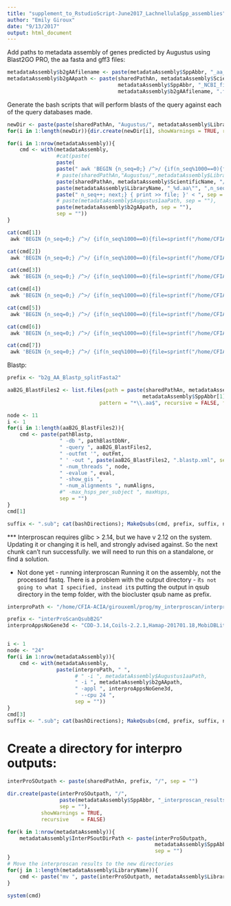 ```yaml
---
title: "supplement_to_RstudioScript-June2017_LachnellulaSpp_assemblies"
author: "Emily Giroux"
date: "9/13/2017"
output: html_document
---
```


Add paths to metadata assembly of genes predicted by Augustus using Blast2GO PRO, the aa fasta and
gff3 files:
```r
metadataAssembly$b2gAAfilename <- paste(metadataAssembly$SppAbbr, "_aa_blast2go", sep = "")
metadataAssembly$b2gAApath <- paste(sharedPathAn, metadataAssembly$ScientificName, "/", 
                                    metadataAssembly$SppAbbr, "_NCBI_files/", 
                                    metadataAssembly$b2gAAfilename, ".fasta", sep = "")
```



Generate the bash scripts that will perform blasts of the query against each of the query databases made.
```r
newDir <- paste(paste(sharedPathAn, "Augustus/", metadataAssembly$LibraryName, sep = ""))
for(i in 1:length(newDir)){dir.create(newDir[i], showWarnings = TRUE, recursive = FALSE)}

for(i in 1:nrow(metadataAssembly)){
    cmd <- with(metadataAssembly, 
                #cat(paste(
                paste(
                paste(" awk 'BEGIN {n_seq=0;} /^>/ {if(n_seq%1000==0){file=sprintf(\"", sep = ""),
                # paste(sharedPathAn,"Augustus/",metadataAssembly$LibraryName,"/", sep = ""),
                paste(sharedPathAn, metadataAssembly$ScientificName, "/", metadataAssembly$SppAbbr, "_NCBI_files/", sep = ""),
                paste(metadataAssembly$LibraryName, "_%d.aa\"", ",n_seq);} print >> file; ", sep = ""),
                paste(" n_seq++; next;} { print >> file; }' < ", sep = ""),
                # paste(metadataAssembly$Augustus1aaPath, sep = ""),
                paste(metadataAssembly$b2gAApath, sep = ""),
                sep = ""))
}

cat(cmd[1])
 awk 'BEGIN {n_seq=0;} /^>/ {if(n_seq%1000==0){file=sprintf("/home/CFIA-ACIA/girouxeml/PIRL_working_directory/Lachnellula_species_GenomeAn_IonTorrent_2017/Lachnellula_arida/Lari_NCBI_files/Lari_IonT_2017_1_%d.aa",n_seq);} print >> file;  n_seq++; next;} { print >> file; }' < /home/CFIA-ACIA/girouxeml/PIRL_working_directory/Lachnellula_species_GenomeAn_IonTorrent_2017/Lachnellula_arida/Lari_NCBI_files/Lari_aa_blast2go.fasta

cat(cmd[2])
 awk 'BEGIN {n_seq=0;} /^>/ {if(n_seq%1000==0){file=sprintf("/home/CFIA-ACIA/girouxeml/PIRL_working_directory/Lachnellula_species_GenomeAn_IonTorrent_2017/Lachnellula_cervina/Lcer_NCBI_files/Lcer_IonT_2017_1_%d.aa",n_seq);} print >> file;  n_seq++; next;} { print >> file; }' < /home/CFIA-ACIA/girouxeml/PIRL_working_directory/Lachnellula_species_GenomeAn_IonTorrent_2017/Lachnellula_cervina/Lcer_NCBI_files/Lcer_aa_blast2go.fasta

cat(cmd[3])
 awk 'BEGIN {n_seq=0;} /^>/ {if(n_seq%1000==0){file=sprintf("/home/CFIA-ACIA/girouxeml/PIRL_working_directory/Lachnellula_species_GenomeAn_IonTorrent_2017/Lachnellula_hyalina/Lhya_NCBI_files/Lhya_IonT_2017_1_%d.aa",n_seq);} print >> file;  n_seq++; next;} { print >> file; }' < /home/CFIA-ACIA/girouxeml/PIRL_working_directory/Lachnellula_species_GenomeAn_IonTorrent_2017/Lachnellula_hyalina/Lhya_NCBI_files/Lhya_aa_blast2go.fasta

cat(cmd[4])
 awk 'BEGIN {n_seq=0;} /^>/ {if(n_seq%1000==0){file=sprintf("/home/CFIA-ACIA/girouxeml/PIRL_working_directory/Lachnellula_species_GenomeAn_IonTorrent_2017/Lachnellula_occidentalis/Locc_NCBI_files/Locc_IonT_2017_1_%d.aa",n_seq);} print >> file;  n_seq++; next;} { print >> file; }' < /home/CFIA-ACIA/girouxeml/PIRL_working_directory/Lachnellula_species_GenomeAn_IonTorrent_2017/Lachnellula_occidentalis/Locc_NCBI_files/Locc_aa_blast2go.fasta

cat(cmd[5])
 awk 'BEGIN {n_seq=0;} /^>/ {if(n_seq%1000==0){file=sprintf("/home/CFIA-ACIA/girouxeml/PIRL_working_directory/Lachnellula_species_GenomeAn_IonTorrent_2017/Lachnellula_subtilissima/Lsub_NCBI_files/Lsub_IonT_2017_1_%d.aa",n_seq);} print >> file;  n_seq++; next;} { print >> file; }' < /home/CFIA-ACIA/girouxeml/PIRL_working_directory/Lachnellula_species_GenomeAn_IonTorrent_2017/Lachnellula_subtilissima/Lsub_NCBI_files/Lsub_aa_blast2go.fasta

cat(cmd[6])
 awk 'BEGIN {n_seq=0;} /^>/ {if(n_seq%1000==0){file=sprintf("/home/CFIA-ACIA/girouxeml/PIRL_working_directory/Lachnellula_species_GenomeAn_IonTorrent_2017/Lachnellula_suecica/Lsue_NCBI_files/Lsue_IonT_2017_1_%d.aa",n_seq);} print >> file;  n_seq++; next;} { print >> file; }' < /home/CFIA-ACIA/girouxeml/PIRL_working_directory/Lachnellula_species_GenomeAn_IonTorrent_2017/Lachnellula_suecica/Lsue_NCBI_files/Lsue_aa_blast2go.fasta

cat(cmd[7])
 awk 'BEGIN {n_seq=0;} /^>/ {if(n_seq%1000==0){file=sprintf("/home/CFIA-ACIA/girouxeml/PIRL_working_directory/Lachnellula_species_GenomeAn_IonTorrent_2017/Lachnellula_willkommii/Lawi_NCBI_files/Lawi_IonT_Debbie_1_%d.aa",n_seq);} print >> file;  n_seq++; next;} { print >> file; }' < /home/CFIA-ACIA/girouxeml/PIRL_working_directory/Lachnellula_species_GenomeAn_IonTorrent_2017/Lachnellula_willkommii/Lawi_NCBI_files/Lawi_aa_blast2go.fasta
```

Blastp:
```r

prefix <- "b2g_AA_Blastp_splitFasta2"

aaB2G_BlastFiles2 <- list.files(path = paste(sharedPathAn, metadataAssembly$ScientificName[1], "/", 
                                            metadataAssembly$SppAbbr[1], "_NCBI_files",sep = ""), 
                              pattern = "*\\.aa$", recursive = FALSE, full.names = TRUE)

node <- 11
i <- 1
for(i in 1:length(aaB2G_BlastFiles2)){
    cmd <- paste(pathBlastp,
                 " -db ", pathBlastDbNr,
                 " -query ", aaB2G_BlastFiles2,
                 " -outfmt '", outFmt,
                 " ' -out ", paste(aaB2G_BlastFiles2, ".blastp.xml", sep = ""),
                 " -num_threads ", node,
                 " -evalue ", eval,
                 " -show_gis ",
                 " -num_alignments ", numAligns,
                 #" -max_hsps_per_subject ", maxHsps,
                 sep = "")
}
cmd[1]

suffix <- ".sub"; cat(bashDirections); MakeQsubs(cmd, prefix, suffix, node)
```

*** Interproscan requires glibc > 2.14, but we have v 2.12 on the system.
Updating it or changing it is hell, and strongly advised against.
So the next chunk can't run successfully. 
we will need to run this on a standalone, or find a solution.

* Not done yet - running interproscan
Running it on the assembly, not the processed fastq.
There is a problem with the output directory - it`s not going to what I specified, instead it`s
putting the output in qsub directory in the temp folder, with the biocluster qsub name as prefix.
```r
interproPath <- "/home/CFIA-ACIA/girouxeml/prog/my_interproscan/interproscan-5.24-63.0/interproscan.sh"

prefix <- "interProScanQsubB2G"
interproAppsNoGene3d <- "CDD-3.14,Coils-2.2.1,Hamap-201701.18,MobiDBLite-1.0,PANTHER-11.1,Pfam-31.0,PIRSF-3.02,PRINTS-42.0,ProDom-2006.1,ProSitePatterns-20.132,ProSiteProfiles-20.132,SMART-7.1,SUPERFAMILY-1.75,TIGRFAM-15.0"


i <- 1
node <- "24"
for(i in 1:nrow(metadataAssembly)){
    cmd <- with(metadataAssembly,
                paste(interproPath, " ",
                      # " -i ", metadataAssembly$Augustus1aaPath,
                      " -i ", metadataAssembly$b2gAApath,
                      " -appl ", interproAppsNoGene3d, 
                      " --cpu 24 ",
                      sep = ""))
}
cmd[3]
suffix <- ".sub"; cat(bashDirections); MakeQsubs(cmd, prefix, suffix, node)
```


# Create a directory for interpro outputs:
```r
interProSOutpath <- paste(sharedPathAn, prefix, "/", sep = "")

dir.create(paste(interProSOutpath, "/", 
                 paste(metadataAssembly$SppAbbr, "_interproscan_results_xml/", sep = ""),
                 sep = ""), 
           showWarnings = TRUE, 
           recursive    = FALSE)

for(k in 1:nrow(metadataAssembly)){
    metadataAssembly$InterPSoutDirPath <- paste(interProSOutpath,
                                                metadataAssembly$SppAbbr, "_interproscan_results_xml/",
                                                sep = "")
}
# Move the interproscan results to the new directories
for(j in 1:length(metadataAssembly$LibraryName)){
    cmd <- paste("mv ", paste(interProSOutpath, metadataAssembly$LibraryName, "_*", sep = ""), " ", metadataAssembly$InterPSoutDirPath, sep = "")
}

system(cmd)
```
